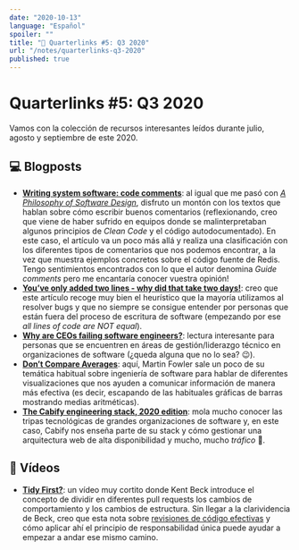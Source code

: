 ```yaml
---
date: "2020-10-13"
language: "Español"
spoiler: ""
title: "🔗 Quarterlinks #5: Q3 2020"
url: "/notes/quarterlinks-q3-2020"
published: true
---
```


# Quarterlinks #5: Q3 2020

Vamos con la colección de recursos interesantes leídos durante julio, agosto y
septiembre de este 2020.

## 💻 Blogposts

- **[Writing system software: code comments][comments]**: al igual que me pasó
  con
  [_A Philosophy of Software Design_](/notes/a-philosophy-of-software-design),
  disfruto un montón con los textos que hablan sobre cómo escribir buenos
  comentarios (reflexionando, creo que viene de haber sufrido en equipos donde
  se malinterpretaban algunos principios de _Clean Code_ y el código
  autodocumentado). En este caso, el artículo va un poco más allá y realiza una
  clasificación con los diferentes tipos de comentarios que nos podemos
  encontrar, a la vez que muestra ejemplos concretos sobre el código fuente de
  Redis. Tengo sentimientos encontrados con lo que el autor denomina _Guide
  comments_ pero me encantaría conocer vuestra opinión!
- **[You’ve only added two lines - why did that take two days!][two-lines]**:
  creo que este artículo recoge muy bien el heurístico que la mayoría utilizamos
  al resolver bugs y que no siempre se consigue entender por personas que están
  fuera del proceso de escritura de software (empezando por ese _all lines of
  code are NOT equal_).
- **[Why are CEOs failing software engineers?][ceos]**: lectura interesante para
  personas que se encuentren en áreas de gestión/liderazgo técnico en
  organizaciones de software (¿queda alguna que no lo sea? 😉).
- **[Don’t Compare Averages][averages]**: aquí, Martin Fowler sale un poco de su
  temática habitual sobre ingeniería de software para hablar de diferentes
  visualizaciones que nos ayuden a comunicar información de manera más efectiva
  (es decir, escapando de las habituales gráficas de barras mostrando medias
  aritméticas).
- **[The Cabify engineering stack, 2020 edition][cabify]**: mola mucho conocer
  las tripas tecnológicas de grandes organizaciones de software y, en este caso,
  Cabify nos enseña parte de su stack y cómo gestionar una arquitectura web de
  alta disponibilidad y mucho, mucho _tráfico_ 🙂.

## 🎥 Vídeos

- **[Tidy First?][tidy]**: un vídeo muy cortito donde Kent Beck introduce el
  concepto de dividir en diferentes pull requests los cambios de comportamiento
  y los cambios de estructura. Sin llegar a la clarividencia de Beck, creo que
  esta nota sobre
  [revisiones de código efectivas](/notes/effective-code-reviews) y cómo aplicar
  ahí el principio de responsabilidad única puede ayudar a empezar a andar ese
  mismo camino.

[comments]: http://antirez.com/news/124
[two-lines]:
  https://www.mrlacey.com/2020/07/youve-only-added-two-lines-why-did-that.html
[ceos]: https://iism.org/article/why-are-ceos-failing-software-engineers-56
[averages]: https://martinfowler.com/articles/dont-compare-averages.html
[cabify]:
  https://medium.com/cabify-product/the-cabify-engineering-stack-2020-edition-34edcaff5ad0
[tidy]: https://youtu.be/BFFY9Zor6zw
